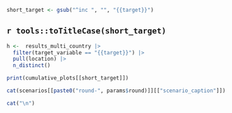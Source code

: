 ```r
short_target <- gsub("^inc ", "", "{{target}}")
```

## `r tools::toTitleCase(short_target)`

```r
h <-  results_multi_country |> 
  filter(target_variable == "{{target}}") |> 
  pull(location) |> 
  n_distinct()
```

```r
print(cumulative_plots[[short_target]])
```

```r
cat(scenarios[[paste0("round-", params$round)]][["scenario_caption"]])
```

```r
cat("\n")
```
